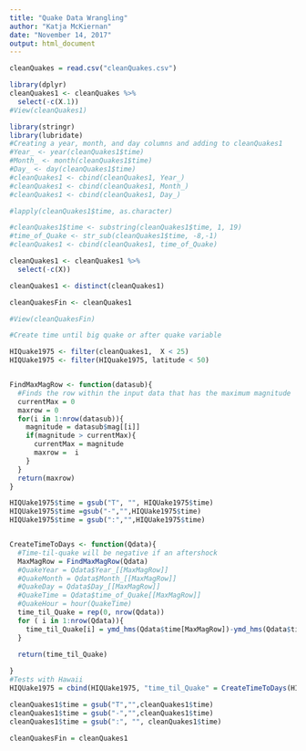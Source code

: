 ```yaml
---
title: "Quake Data Wrangling"
author: "Katja McKiernan"
date: "November 14, 2017"
output: html_document
---
```



```r
cleanQuakes = read.csv("cleanQuakes.csv")

library(dplyr)
cleanQuakes1 <- cleanQuakes %>%
  select(-c(X.1))
#View(cleanQuakes1)
```



```r
library(stringr)
library(lubridate)
#Creating a year, month, and day columns and adding to cleanQuakes1
#Year_ <- year(cleanQuakes1$time)
#Month_ <- month(cleanQuakes1$time)
#Day_ <- day(cleanQuakes1$time)
#cleanQuakes1 <- cbind(cleanQuakes1, Year_)
#cleanQuakes1 <- cbind(cleanQuakes1, Month_)
#cleanQuakes1 <- cbind(cleanQuakes1, Day_)

#lapply(cleanQuakes1$time, as.character)

#cleanQuakes1$time <- substring(cleanQuakes1$time, 1, 19)
#time_of_Quake <- str_sub(cleanQuakes1$time, -8,-1)
#cleanQuakes1 <- cbind(cleanQuakes1, time_of_Quake) 
```

```r

cleanQuakes1 <- cleanQuakes1 %>%
  select(-c(X))

cleanQuakes1 <- distinct(cleanQuakes1)

cleanQuakesFin <- cleanQuakes1

#View(cleanQuakesFin)

```



```r
#Create time until big quake or after quake variable

HIQuake1975 <- filter(cleanQuakes1,  X < 25)
HIQUake1975 <- filter(HIQuake1975, latitude < 50)


FindMaxMagRow <- function(datasub){
  #Finds the row within the input data that has the maximum magnitude
  currentMax = 0
  maxrow = 0
  for(i in 1:nrow(datasub)){
    magnitude = datasub$mag[[i]]
    if(magnitude > currentMax){
      currentMax = magnitude
      maxrow =  i
    }
  }
  return(maxrow)
}

HIQUake1975$time = gsub("T", "", HIQUake1975$time) 
HIQUake1975$time =gsub("-","",HIQUake1975$time)
HIQUake1975$time = gsub(":","",HIQUake1975$time)


CreateTimeToDays <- function(Qdata){
  #Time-til-quake will be negative if an aftershock
  MaxMagRow = FindMaxMagRow(Qdata)
  #QuakeYear = Qdata$Year_[[MaxMagRow]]
  #QuakeMonth = Qdata$Month_[[MaxMagRow]]
  #QuakeDay = Qdata$Day_[[MaxMagRow]]
  #QuakeTime = Qdata$time_of_Quake[[MaxMagRow]]
  #QuakeHour = hour(QuakeTime)
  time_til_Quake = rep(0, nrow(Qdata))
  for ( i in 1:nrow(Qdata)){
    time_til_Quake[i] = ymd_hms(Qdata$time[MaxMagRow])-ymd_hms(Qdata$time[i])
  }
 
  return(time_til_Quake)

}
#Tests with Hawaii
HIQUake1975 = cbind(HIQUake1975, "time_til_Quake" = CreateTimeToDays(HIQUake1975))

```

```r
cleanQuakes1$time = gsub("T","",cleanQuakes1$time)
cleanQuakes1$time = gsub("-","",cleanQuakes1$time)
cleanQuakes1$time = gsub(":", "", cleanQuakes1$time)

cleanQuakesFin = cleanQuakes1

```


